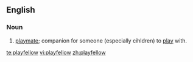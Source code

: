 ==English==

===Noun===
{{en-noun}}

# {{dated}} [[playmate]]; companion for someone (especially cihldren) to [[play]] with.

[[te:playfellow]]
[[vi:playfellow]]
[[zh:playfellow]]